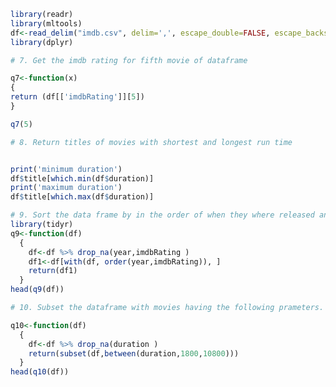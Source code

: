 ```{r}
library(readr)
library(mltools)
df<-read_delim("imdb.csv", delim=',', escape_double=FALSE, escape_backslash=TRUE)
library(dplyr)
```

```{r}
# 7. Get the imdb rating for fifth movie of dataframe

q7<-function(x)
{
return (df[['imdbRating']][5])
}

q7(5)
```

```{r}
# 8. Return titles of movies with shortest and longest run time


print('minimum duration')
df$title[which.min(df$duration)]
print('maximum duration')
df$title[which.max(df$duration)]
```

```{r}
# 9. Sort the data frame by in the order of when they where released and have higer ratings, Hint : release_date (earliest) and Imdb rating(highest to lowest)
library(tidyr)
q9<-function(df)
  {
    df<-df %>% drop_na(year,imdbRating )
    df1<-df[with(df, order(year,imdbRating)), ]
    return(df1)
  }
head(q9(df))
```

```{r}
# 10. Subset the dataframe with movies having the following prameters. revenue more than 2 million spent less than 1 million duration between 30 mintues to 180 minutes 

q10<-function(df)
  {
    df<-df %>% drop_na(duration )
    return(subset(df,between(duration,1800,10800)))
  }  
head(q10(df))
```

